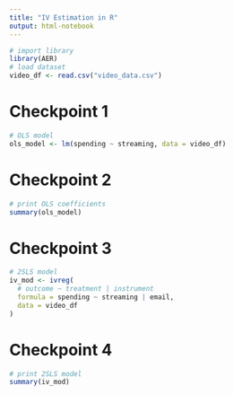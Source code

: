 ```yaml
---
title: "IV Estimation in R"
output: html-notebook
---
```


```r
# import library
library(AER)
# load dataset
video_df <- read.csv("video_data.csv")
```

# Checkpoint 1
```r
# OLS model
ols_model <- lm(spending ~ streaming, data = video_df)
```
# Checkpoint 2
```r
# print OLS coefficients
summary(ols_model)
```
# Checkpoint 3
```r
# 2SLS model
iv_mod <- ivreg(
  # outcome ~ treatment | instrument
  formula = spending ~ streaming | email, 
  data = video_df
)
```
# Checkpoint 4
```r
# print 2SLS model
summary(iv_mod)
```